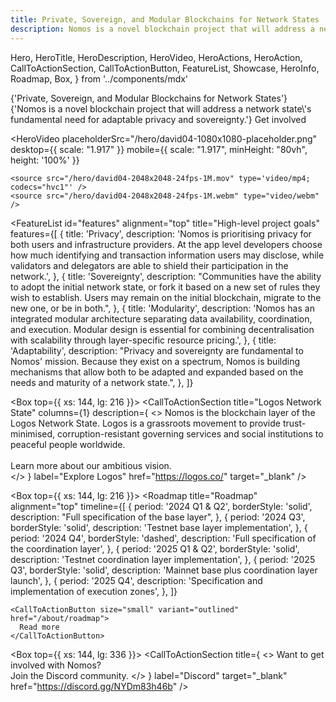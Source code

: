```yaml
---
title: Private, Sovereign, and Modular Blockchains for Network States
description: Nomos is a novel blockchain project that will address a network state's fundamental need for adaptable privacy and sovereignty.
---
```


  Hero,
  HeroTitle,
  HeroDescription,
  HeroVideo,
  HeroActions,
  HeroAction,
  CallToActionSection,
  CallToActionButton,
  FeatureList,
  Showcase,
  HeroInfo,
  Roadmap,
  Box,
} from '../components/mdx'

<Hero size="large">
  <HeroInfo>
    <HeroTitle>
      {'Private, Sovereign, and Modular Blockchains for Network States'} 
    </HeroTitle>
    <HeroDescription>
      {'Nomos is a novel blockchain project that will address a network state\'s fundamental need for adaptable privacy and sovereignty.'} 
    </HeroDescription>
    <HeroActions>
      <HeroAction href="https://discord.gg/NYDm83h46b" target="_blank">
        Get involved
      </HeroAction>
    </HeroActions>
  </HeroInfo>

  <HeroVideo
    placeholderSrc="/hero/david04-1080x1080-placeholder.png"
    desktop={{ scale: "1.917" }}
    mobile={{ scale: "1.917", minHeight: "80vh", height: '100%'  }}
  >
    <source src="/hero/david04-2048x2048-24fps-1M.mov" type='video/mp4; codecs="hvc1"' />
    <source src="/hero/david04-2048x2048-24fps-1M.webm" type="video/webm" />  
  </HeroVideo>

</Hero>

<FeatureList
  id="features"
  alignment="top"
  title="High-level project goals"
  features={[
    {
      title: 'Privacy',
      description:
        'Nomos is prioritising privacy for both users and infrastructure providers. At the app level developers choose how much identifying and transaction information users may disclose, while validators and delegators are able to shield their participation in the network.',
    },
    {
      title: 'Sovereignty',
      description:
        "Communities have the ability to adopt the initial network state, or fork it based on a new set of rules they wish to establish. Users may remain on the initial blockchain, migrate to the new one, or be in both.",
    },
    {
      title: 'Modularity',
      description:
        'Nomos has an integrated modular architecture separating data availability, coordination, and execution. Modular design is essential for combining decentralisation with scalability through layer-specific resource pricing.',
    },
    {
      title: 'Adaptability',
      description:
        "Privacy and sovereignty are fundamental to Nomos' mission. Because they exist on a spectrum, Nomos is building mechanisms that allow both to be adapted and expanded based on the needs and maturity of a network state.",
    },
  ]}
>
</FeatureList>

<Box top={{ xs: 144, lg: 216 }}>
  <CallToActionSection
    title="Logos Network State"
    columns={1}
    description={
      <>
        Nomos is the blockchain layer of the Logos Network State. Logos is a grassroots movement to provide trust-minimised, corruption-resistant governing services and social institutions to peaceful people worldwide.
        <br/>
        <br/>
        Learn more about our ambitious vision.  
      </>
    }
    label="Explore Logos"
    href="https://logos.co/"
    target="_blank"
  />
</Box>

<Box top={{ xs: 144, lg: 216 }}>
  <Roadmap
    title="Roadmap"
    alignment="top"
    timeline={[
      {
        period: '2024 Q1 & Q2',
        borderStyle: 'solid',
        description: "Full specification of the base layer",
      },
      {
        period: '2024 Q3',
        borderStyle: 'solid',
        description: 'Testnet base layer implementation',
      },
      {
        period: '2024 Q4',
        borderStyle: 'dashed',
        description: 'Full specification of the coordination layer',
      },
      {
        period: '2025 Q1 & Q2',
        borderStyle: 'solid',
        description: 'Testnet coordination layer implementation',
      },
      {
        period: '2025 Q3',
        borderStyle: 'solid',
        description: 'Mainnet base plus coordination layer launch',
      },
      {
        period: '2025 Q4',
        description: 'Specification and implementation of execution zones',
      },
    ]}
  >
    <CallToActionButton size="small" variant="outlined" href="/about/roadmap">
      Read more
    </CallToActionButton>
  </Roadmap>
</Box>

<Box top={{ xs: 144, lg: 336 }}>
  <CallToActionSection
    title={
      <>
        Want to get involved with Nomos? <br/> 
        Join the Discord community.
      </>
    }
    label="Discord"
    target="_blank"
    href="https://discord.gg/NYDm83h46b"
  />
</Box>
